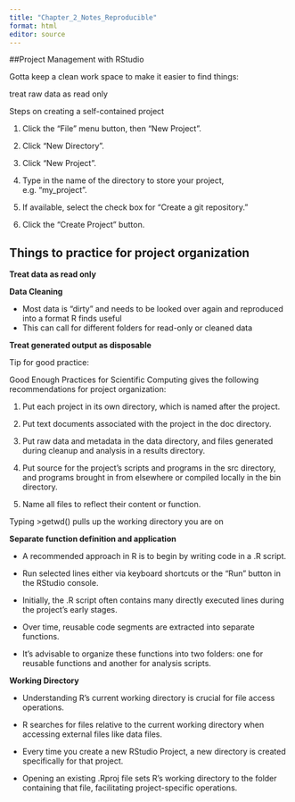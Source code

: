 ```yaml
---
title: "Chapter_2_Notes_Reproducible"
format: html
editor: source
---
```


##Project Management with RStudio

Gotta keep a clean work space to make it easier to find things:

treat raw data as read only

Steps on creating a self-contained project

1.  Click the “File” menu button, then “New Project”.

2.  Click “New Directory”.

3.  Click “New Project”.

4.  Type in the name of the directory to store your project, e.g. “my_project”.

5.  If available, select the check box for “Create a git repository.”

6.  Click the “Create Project” button.

## Things to practice for project organization

**Treat data as read only**

**Data Cleaning**

*   Most data is "dirty" and needs to be looked over again and reproduced into a format R finds useful
  * This can call for different folders for read-only or cleaned data 


**Treat generated output as disposable**

Tip for good practice:

Good Enough Practices for Scientific Computing gives the following recommendations for project organization:

1.    Put each project in its own directory, which is named after the project.

2.    Put text documents associated with the project in the doc directory.

3.    Put raw data and metadata in the data directory, and files generated during cleanup and analysis in a results directory.

4.    Put source for the project’s scripts and programs in the src directory, and programs brought in from elsewhere or compiled locally in the bin directory.

5.    Name all files to reflect their content or function.


Typing >getwd() pulls up the working directory you are on

**Separate function definition and application**

* A recommended approach in R is to begin by writing code in a .R script.

* Run selected lines either via keyboard shortcuts or the "Run" button in the RStudio console.

* Initially, the .R script often contains many directly executed lines during the project's early stages.

* Over time, reusable code segments are extracted into separate functions.

* It's advisable to organize these functions into two folders: one for reusable functions and another for analysis scripts.


**Working Directory**

* Understanding R's current working directory is crucial for file access operations.

* R searches for files relative to the current working directory when accessing external files like data files.

* Every time you create a new RStudio Project, a new directory is created specifically for that project.

* Opening an existing .Rproj file sets R's working directory to the folder containing that file, facilitating project-specific operations.

